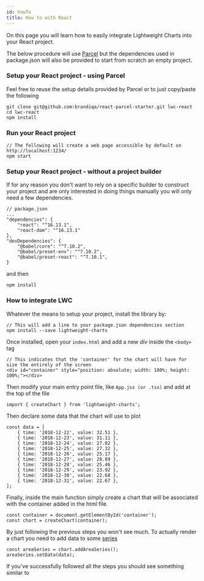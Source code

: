 ```yaml
---
id: howTo
title: How to with React
---
```


On this page you will learn how to easily integrate Lightweight Charts into your React project.

The below procedure will use [Parcel](https://github.com/brandiqa/react-parcel-starter) but the dependencies used in package.json will also be provided to start from scratch an empty project.


### Setup your React project - using Parcel

Feel free to reuse the setup details provided by Parcel or to just copy/paste the following

```
git clone git@github.com:brandiqa/react-parcel-starter.git lwc-react
cd lwc-react
npm install
```

### Run your React project

```
// The following will create a web page accessible by default on http://localhost:1234/
npm start
```

### Setup your React project - without a project builder
If for any reason you don't want to rely on a specific builder to construct your project and are only interested in doing things manually you will only need a few dependencies.
```
// package.json
...
"dependencies": {
    "react": "^16.13.1",
    "react-dom": "^16.13.1"
},
"devDependencies": {
	"@babel/core": "^7.10.2",
	"@babel/preset-env": "^7.10.2",
	"@babel/preset-react": "^7.10.1",
}
```
and then
```
npm install
```

### How to integrate LWC

Whatever the means to setup your project, install the library by:

```
// This will add a line to your package.json dependencies section
npm install --save lightweight-charts
```

Once installed, open your `index.html` and add a new _div_ inside the `<body>` tag
```
// This indicates that the 'container' for the chart will have for size the entirely of the screen
<div id="container" style="position: absolute; width: 100%; height: 100%;"></div>
```

Then modify your main entry point file, like `App.jsx (or .tsx)` and add at the top of the file
```
import { createChart } from 'lightweight-charts';
```

Then declare some data that the chart will use to plot
```
const data = [
	{ time: '2018-12-22', value: 32.51 },
	{ time: '2018-12-23', value: 31.11 },
	{ time: '2018-12-24', value: 27.02 },
	{ time: '2018-12-25', value: 27.32 },
	{ time: '2018-12-26', value: 25.17 },
	{ time: '2018-12-27', value: 28.89 },
	{ time: '2018-12-28', value: 25.46 },
	{ time: '2018-12-29', value: 23.92 },
	{ time: '2018-12-30', value: 22.68 },
	{ time: '2018-12-31', value: 22.67 },
];
```

Finally, inside the main function simply create a chart that will be associated with the container added in the html file.
```
const container = document.getElementById('container');
const chart = createChart(container);
```

By just following the previous steps you won't see much. To actually render a chart you need to add data to some [series](http://localhost:4000/lightweight-charts/docs/series-types)
```
const areaSeries = chart.addAreaSeries();
areaSeries.setData(data);
```

If you've successfully followed all the steps you should see something similar to



<SetupComponent/>
